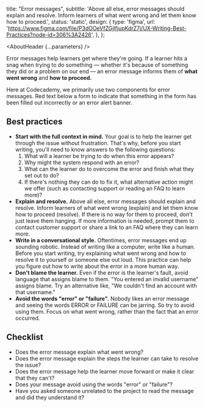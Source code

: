 

  title: "Error messages",
  subtitle: 'Above all else, error messages should explain and resolve. Inform learners of what went wrong and let them know how to proceed.',
  status: 'static',
  design: {
    type: 'figma',
    url:
      'https://www.figma.com/file/P3dOOeVfZGjIfjupKdrZ7j/UX-Writing-Best-Practices?node-id=306%3A2426',
  },
};

<Meta title="UX Writing/Component guidelines/Error messages" />

<AboutHeader {...parameters} />


Error messages help learners get where they're going. If a learner hits a snag when trying to do something — whether it's because of something they did or a problem on our end — an error message informs them of **what went wrong** and **how to proceed.**

Here at Codecademy, we primarily use two components for error messages. <LinkTo id="Atoms/FormInputs">Red text below a form</LinkTo> to indicate that something in the form has been filled out incorrectly or an <LinkTo id="Molecules/Alert">error alert banner</LinkTo>.

## Best practices

- **Start with the full context in mind.** Your goal is to help the learner get through the issue without frustration. That's why, before you start writing, you'll need to know answers to the following questions:
  1. What will a learner be trying to do when this error appears?
  2. Why might the system respond with an error?
  3. What can the learner do to overcome the error and finish what they set out to do?
  4. If there's nothing they can do to fix it, what alternative action might we offer (such as contacting support or reading an FAQ to learn more)?
- **Explain and resolve.** Above all else, error messages should explain and resolve. Inform learners of what went wrong (explain) and let them know how to proceed (resolve). If there is no way for them to proceed, don't just leave them hanging. If more information is needed, prompt them to contact customer support or share a link to an FAQ where they can learn more.
- **Write in a conversational style.** Oftentimes, error messages end up sounding robotic. Instead of writing like a computer, write like a human. Before you start writing, try explaining what went wrong and how to resolve it to yourself or someone else out loud. This practice can help you figure out how to write about the error in a more human way.
- **Don't blame the learner.** Even if the error is the learner's fault, avoid language that assigns blame to them. "You entered an invalid username" assigns blame. Try an alternative like, "We couldn't find an account with that username."
- **Avoid the words "error" or "failure".** Nobody likes an error message and seeing the words ERROR or FAILURE can be jarring. So try to avoid using them. Focus on what went wrong, rather than the fact that an error occurred.

## Checklist
- Does the error message explain what went wrong?
- Does the error message explain the steps the learner can take to resolve the issue?
- Does the error message help the learner move forward or make it clear that they can't?
- Does your message avoid using the words "error" or "failure"?
- Have you asked someone unrelated to the project to read the message and did they understand it?
